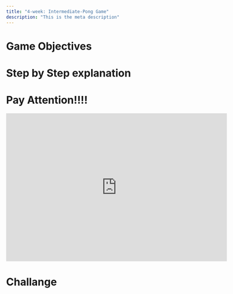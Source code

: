 ```yaml
---
title: "4-week: Intermediate-Pong Game"
description: "This is the meta description"
---
```


# Game Objectives

# Step by Step explanation

# Pay Attention!!!!

<iframe
  src="https://scratch.mit.edu/projects/393919437/embed"
  allowtransparency="true"
  width="600"
  height="402"
  frameborder="0"
  scrolling="no"
  allowfullscreen
></iframe>

# Challange
